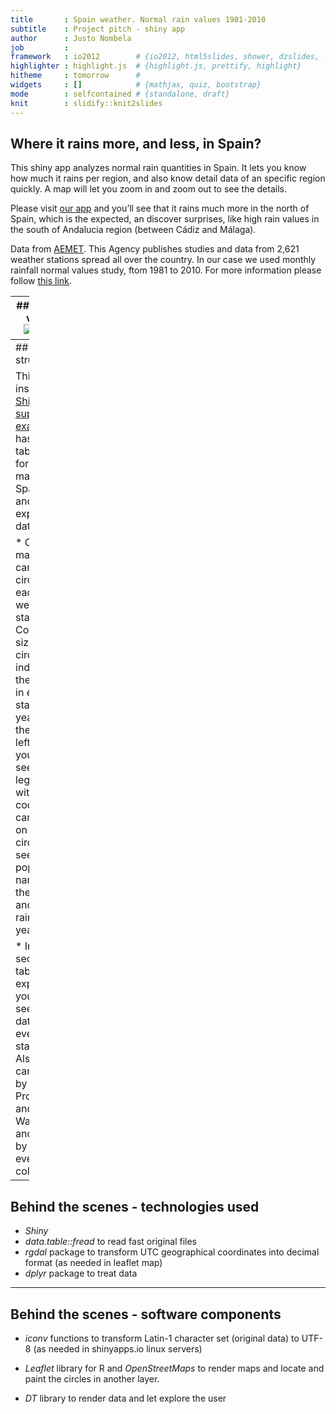```yaml
---
title       : Spain weather. Normal rain values 1981-2010
subtitle    : Project pitch - shiny app
author      : Justo Nombela
job         : 
framework   : io2012        # {io2012, html5slides, shower, dzslides, ...}
highlighter : highlight.js  # {highlight.js, prettify, highlight}
hitheme     : tomorrow      # 
widgets     : []            # {mathjax, quiz, bootstrap}
mode        : selfcontained # {standalone, draft}
knit        : slidify::knit2slides
---
```

## Where it rains more, and less, in Spain?
  
This shiny app analyzes normal rain quantities in Spain. It lets you know how much it rains per region, and also know detail data of an specific region quickly. A map will let you zoom in and zoom out to see the details.
   
Please visit [our app](https://jnombela.shinyapps.io/dataprod-project/) and you'll see that it rains much more in the north of Spain, which is the expected, an discover surprises, like high rain values in the south of Andalucia region (between Cádiz and Málaga). 
   
Data from [AEMET](http://www.aemet.es/es/portada "Agencia Estatal de Meteorología"). This Agency publishes studies and data from 2,621 weather stations spread all over the country. In our case we used monthly rainfall normal values study, ftom 1981 to 2010. For more information please follow [this link](http://www.aemet.es/es/conocermas/recursos_en_linea/publicaciones_y_estudios/publicaciones/detalles/Valores_mensuales_1981_2010).

---
## Rainfall values
![width](./assets/img/Captura.png)

---
## App structure

This app is inspired in [Shiny superZip example](http://shiny.rstudio.com/gallery/superzip-example.html). It has two tabs: one for the map of Spain, and another for explorating data.

* Over the map you can see a circle for each weather station. Colour and size of circles indicates the rainfall in each station per year. On the down-left corner you can see a legend with color code. You can click on every circle to see a popup with name of the station and total rainfall in a year.

* In the second tab, data explorer, you can see rainfall data of every station. Also you can filter by Province and Watershed, and also by name in every column

---
## Behind the scenes - technologies used

+ *Shiny*
+ *data.table::fread* to read fast original files
+ *rgdal* package to transform UTC geographical coordinates into decimal format (as needed in leaflet map)
+ *dplyr* package to treat data



---
## Behind the scenes - software components

+ *iconv* functions to transform Latin-1 character set (original data) to UTF-8 (as needed in shinyapps.io linux servers)

+ *Leaflet* library for R and *OpenStreetMaps* to render maps and locate and paint the circles in another layer.

+ *DT* library to render data and let explore the user





